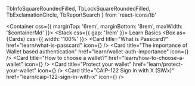   TbInfoSquareRoundedFilled,
  TbLockSquareRoundedFilled,
  TbExclamationCircle,
  TbReportSearch
} from 'react-icons/tb'

<Container css={{ marginTop: '6rem', marginBottom: '8rem', maxWidth: '$containerMd' }}>
  <Stack css={{ gap: '1rem' }}>
    <Heading>Learn</Heading>
    <Heading size="lg">Basics</Heading>
    <Box as={Cards} css={{ width: '100%' }}>
      <Card
        title="What is Passcard?"
        href="learn/what-is-passcard"
        icon={<TbInfoSquareRoundedFilled size="1.5rem" />}
      />
      <Card
        title="The importance of Wallet based authentication"
        href="learn/wallet-auth-importance"
        icon={<TbExclamationCircle size="1.5rem" />}
      />
      <Card
        title="How to choose a wallet?"
        href="learn/how-to-choose-a-wallet"
        icon={<TbReportSearch size="1.5rem" />}
      />
      <Card
        title="Protect your wallet"
        href="learn/protect-your-wallet"
        icon={<TbLockSquareRoundedFilled size="1.5rem" />}
      />
      <Card
        title="CAIP-122 Sign in with X (SIWx)"
        href="learn/caip-122-sign-in-with-x"
        icon={<TbLockSquareRoundedFilled size="1.5rem" />}
      />
    </Box>
  </Stack>
</Container>
